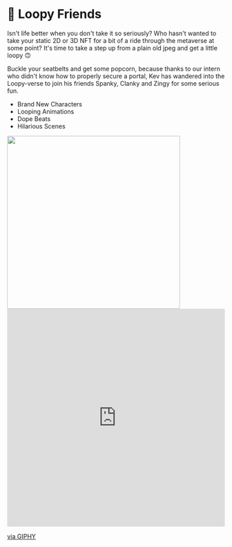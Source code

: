 
# 🚙 Loopy Friends

Isn't life better when you don't take it so seriously? Who hasn't wanted to take your static 2D or 3D NFT for a bit of a ride through the metaverse at some point? 
It's time to take a step up from a plain old jpeg and get a little loopy 🙃

Buckle your seatbelts and get some popcorn, because thanks to our intern who didn't know how to properly secure a portal, Kev has wandered into the Loopy-verse to join his friends Spanky, Clanky and Zingy for some serious fun.

* Brand New Characters
* Looping Animations
* Dope Beats
* Hilarious Scenes

<img src="https://giphy.com/gifs/w331aIxpSGbLFvpr7B" width="400" height="400" />
<div style="width:100%;height:0;padding-bottom:100%;position:relative;"><iframe src="https://giphy.com/embed/w331aIxpSGbLFvpr7B" width="100%" height="100%" style="position:absolute" frameBorder="0" class="giphy-embed" allowFullScreen></iframe></div><p><a href="https://giphy.com/gifs/w331aIxpSGbLFvpr7B">via GIPHY</a></p>
